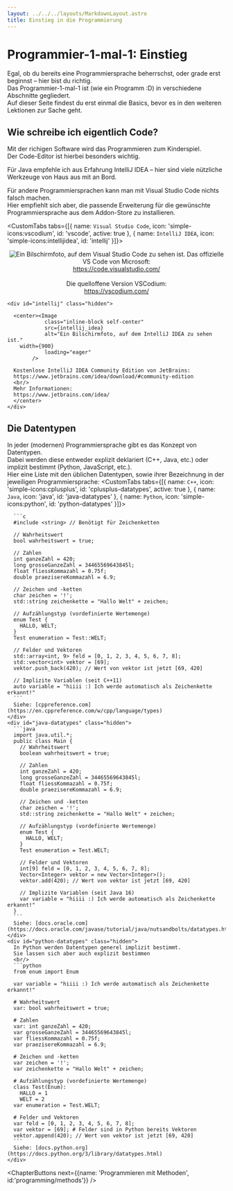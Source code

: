 ```yaml
---
layout: ../../../layouts/MarkdownLayout.astro
title: Einstieg in die Programmierung
---
```



# Programmier-1-mal-1: Einstieg

Egal, ob du bereits eine Programmiersprache beherrschst, oder grade erst beginnst – hier bist du richtig.  
Das Programmier-1-mal-1 ist (wie ein Programm :D) in verschiedene Abschnitte gegliedert.  
Auf dieser Seite findest du erst einmal die Basics, bevor es in den weiteren Lektionen zur Sache geht.  

## Wie schreibe ich eigentlich Code? <Difficulty difficulty='easy' />
Mit der richigen Software wird das Programmieren zum Kinderspiel.  
Der Code-Editor ist hierbei besonders wichtig.  

Für Java empfehle ich aus Erfahrung IntelliJ IDEA – hier sind viele nützliche Werkzeuge von Haus aus mit an Bord.  

Für andere Programmiersprachen kann man mit Visual Studio Code nichts falsch machen.  
Hier empfiehlt sich aber, die passende Erweiterung für die gewünschte Programmiersprache aus dem Addon-Store zu installieren.

<CustomTabs tabs={[{
    name: `Visual Studio Code`,
    icon: 'simple-icons:vscodium',
    id: 'vscode',
    active: true
}, {
    name: `IntelliJ IDEA`,
    icon: 'simple-icons:intellijidea',
    id: 'intellij'
}]}>
    <div id="vscode" data-active="true">
    <center>
      <Image
				class="inline-block self-center"
				src={vscodium}
				alt="Ein Bilschirmfoto, auf dem Visual Studio Code zu sehen ist."
        width={900}
				loading="eager"
			/>
    Das offizielle VS Code von Microsoft:  
    https://code.visualstudio.com/  
    <br/>
    Die quelloffene Version VSCodium:  
    https://vscodium.com/  
    </center>
    </div>

    <div id="intellij" class="hidden">
      
      <center><Image
				class="inline-block self-center"
				src={intellij_idea}
				alt="Ein Bilschirmfoto, auf dem IntelliJ IDEA zu sehen ist."
        width={900}
				loading="eager"
			/>
      
      Kostenlose IntelliJ IDEA Community Edition von JetBrains:  
      https://www.jetbrains.com/idea/download/#community-edition
      <br/>
      Mehr Informationen:  
      https://www.jetbrains.com/idea/
      </center>
    </div>
</CustomTabs>

## Die Datentypen <Difficulty difficulty='easy' />
In jeder (modernen) Programmiersprache gibt es das Konzept von Datentypen.  
Dabei werden diese entweder explizit deklariert (C++, Java, etc.) oder implizit bestimmt (Python, JavaScript, etc.).  
Hier eine Liste mit den üblichen Datentypen, sowie ihrer Bezeichnung in der jeweiligen Programmiersprache:
<CustomTabs tabs={[{
    name: `C++`,
    icon: 'simple-icons:cplusplus',
    id: 'cplusplus-datatypes',
    active: true
}, {
    name: `Java`,
    icon: 'java',
    id: 'java-datatypes'
}, {
    name: `Python`,
    icon: 'simple-icons:python',
    id: 'python-datatypes'
}]}>
    <div id="cplusplus-datatypes" data-active="true">
      
      ```c
      #include <string> // Benötigt für Zeichenketten

      // Wahrheitswert
      bool wahrheitswert = true;

      // Zahlen
      int ganzeZahl = 420;
      long grosseGanzeZahl = 34465569643845l;
      float fliessKommazahl = 0.75f;
      double praezisereKommazahl = 6.9;

      // Zeichen und -ketten
      char zeichen = '!';
      std::string zeichenkette = "Hallo Welt" + zeichen;

      // Aufzählungstyp (vordefinierte Wertemenge)
      enum Test {
        HALLO, WELT;
      }
      Test enumeration = Test::WELT;

      // Felder und Vektoren
      std::array<int, 9> feld = [0, 1, 2, 3, 4, 5, 6, 7, 8];
      std::vector<int> vektor = [69];
      vektor.push_back(420); // Wert von vektor ist jetzt [69, 420]

      // Implizite Variablen (seit C++11)
      auto variable = "hiiii :) Ich werde automatisch als Zeichenkette erkannt!"
      ```
      Siehe: [cppreference.com](https://en.cppreference.com/w/cpp/language/types)
    </div>
    <div id="java-datatypes" class="hidden">
      ```java
      import java.util.*;  
      public class Main {
        // Wahrheitswert
        boolean wahrheitswert = true;

        // Zahlen
        int ganzeZahl = 420;
        long grosseGanzeZahl = 34465569643845l;
        float fliessKommazahl = 0.75f;
        double praezisereKommazahl = 6.9;

        // Zeichen und -ketten
        char zeichen = '!';
        std::string zeichenkette = "Hallo Welt" + zeichen;

        // Aufzählungstyp (vordefinierte Wertemenge)
        enum Test {
          HALLO, WELT;
        }
        Test enumeration = Test.WELT;

        // Felder und Vektoren
        int[9] feld = [0, 1, 2, 3, 4, 5, 6, 7, 8];
        Vector<Integer> vektor = new Vector<Integer>();
        vektor.add(420); // Wert von vektor ist jetzt [69, 420]

        // Implizite Variablen (seit Java 16)
        var variable = "hiiii :) Ich werde automatisch als Zeichenkette erkannt!"
      }
      ```
      Siehe: [docs.oracle.com](https://docs.oracle.com/javase/tutorial/java/nutsandbolts/datatypes.html)
    </div>
    <div id="python-datatypes" class="hidden">
      In Python werden Datentypen generel implizit bestimmt.  
      Sie lassen sich aber auch explizit bestimmen
      <br/>
      ```python
      from enum import Enum

      var variable = "hiiii :) Ich werde automatisch als Zeichenkette erkannt!"

      # Wahrheitswert
      var: bool wahrheitswert = true;

      # Zahlen
      var: int ganzeZahl = 420;
      var grosseGanzeZahl = 34465569643845l;
      var fliessKommazahl = 0.75f;
      var praezisereKommazahl = 6.9;

      # Zeichen und -ketten
      var zeichen = '!';
      var zeichenkette = "Hallo Welt" + zeichen;

      # Aufzählungstyp (vordefinierte Wertemenge)
      class Test(Enum):
        HALLO = 1
        WELT = 2
      var enumeration = Test.WELT;

      # Felder und Vektoren 
      var feld = [0, 1, 2, 3, 4, 5, 6, 7, 8];
      var vektor = [69]; # Felder sind in Python bereits Vektoren
      vektor.append(420); // Wert von vektor ist jetzt [69, 420]
      ```
      Siehe: [docs.python.org](https://docs.python.org/3/library/datatypes.html)
    </div>
</CustomTabs>

<ChapterButtons 
  next={{name: 'Programmieren mit Methoden', id:'programming/methods'}} 
/>